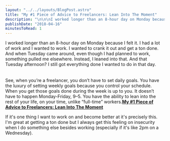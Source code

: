```yaml
---
layout: "../../layouts/BlogPost.astro"
title: "My #1 Piece of Advice to Freelancers: Lean Into The Moment"
description: "\n\n\nI worked longer than an 8-hour day on Monday because I felt it. I had a lot of work and I wanted to work. I wanted to crank it out and get a ton done. And when Tuesday came around, even though I had planned to work, something pulled me elsewhere. Instead, I leaned into that. And that Tuesday afternoon? I still got everything done I wanted to do in that day.\n\n\n\nSee, when you’re a freelancer, you don’t have to set daily goals. You have the luxury of setting weekly goals because you control your"
publishDate: "2018-04-16"
minutesToRead: 1
---
```


<div class="blockquote">
<div><p>I worked longer than an 8-hour day on Monday because I felt it. I had a lot of work and I wanted to work. I wanted to crank it out and get a ton done. And when Tuesday came around, even though I had planned to work, something pulled me elsewhere. Instead, I leaned into that. And that Tuesday afternoon? I still got everything done I wanted to do in that day.<br><br><br>
See, when you’re a freelancer, you don’t have to set daily goals. You have the luxury of setting weekly goals because you control your schedule. When you get those goals done during the week is up to you. It doesn’t have to happen Monday-Friday, 9–5. You have the ability to lean into the rest of your life, on your time, unlike “full-time” workers.<strong><a href="https://medium.com/@Arestia/my-1-piece-of-advice-to-freelancers-lean-into-the-moment-ed7e4195fa05?ref=antonsten.com">My #1 Piece of Advice to Freelancers: Lean Into The Moment</a></strong></p></div>
</div>

<p>If it's one thing I want to work on and become better at it's precisely this. I'm great at getting a ton done but I always get this feeling on insecurity when I do something else besides working (especially if it's like 2pm on a Wednesday).</p>